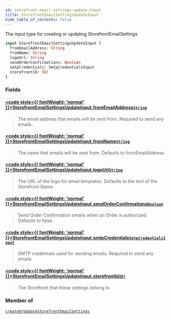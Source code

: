 ```yaml
---
id: storefront-email-settings-update-input
title: StorefrontEmailSettingsUpdateInput
hide_table_of_contents: false
---
```








The input type for creating or updating StorefrontEmailSettings

```graphql
input StorefrontEmailSettingsUpdateInput {
  fromEmailAddress: String
  fromName: String
  logoUrl: String
  sendOrderConfirmations: Boolean
  smtpCredentials: SmtpCredentialsInput
  storefrontId: ID!
}
```


### Fields

#### [<code style={{ fontWeight: 'normal' }}>StorefrontEmailSettingsUpdateInput.<b>fromEmailAddress</b></code>](#)<Bullet />[`String`](/demand/api/graphql-admin/reference/scalars/string) <Badge class="secondary" text="scalar"/>
> The email address that emails will be sent from. Required to send any emails.
> 

#### [<code style={{ fontWeight: 'normal' }}>StorefrontEmailSettingsUpdateInput.<b>fromName</b></code>](#)<Bullet />[`String`](/demand/api/graphql-admin/reference/scalars/string) <Badge class="secondary" text="scalar"/>
> The name that emails will be sent from. Defaults to fromEmailAddress.
> 

#### [<code style={{ fontWeight: 'normal' }}>StorefrontEmailSettingsUpdateInput.<b>logoUrl</b></code>](#)<Bullet />[`String`](/demand/api/graphql-admin/reference/scalars/string) <Badge class="secondary" text="scalar"/>
> The URL of the logo for email templates. Defaults to the text of the Storefront Name.
> 

#### [<code style={{ fontWeight: 'normal' }}>StorefrontEmailSettingsUpdateInput.<b>sendOrderConfirmations</b></code>](#)<Bullet />[`Boolean`](/demand/api/graphql-admin/reference/scalars/boolean) <Badge class="secondary" text="scalar"/>
> Send Order Confirmation emails when an Order is authorized. Defaults to false.
> 

#### [<code style={{ fontWeight: 'normal' }}>StorefrontEmailSettingsUpdateInput.<b>smtpCredentials</b></code>](#)<Bullet />[`SmtpCredentialsInput`](/demand/api/graphql-admin/reference/inputs/smtp-credentials-input) <Badge class="secondary" text="input"/>
> SMTP credentials used for sending emails. Required to send any emails.
> 

#### [<code style={{ fontWeight: 'normal' }}>StorefrontEmailSettingsUpdateInput.<b>storefrontId</b></code>](#)<Bullet />[`ID!`](/demand/api/graphql-admin/reference/scalars/id) <Badge class="secondary" text="non-null"/> <Badge class="secondary" text="scalar"/>
> The Storefront that these settings belong to
> 



### Member of

[`createOrUpdateStorefrontEmailSettings`](/demand/api/graphql-admin/reference/mutations/create-or-update-storefront-email-settings)  <Badge class="secondary" text="mutation"/>



